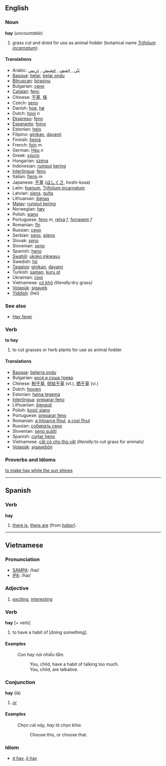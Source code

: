 ==English==
=== Noun ===
'''hay''' (''uncountable'')

# grass cut and dried for use as animal fodder (botanical name ''[[Trifolium incarnatum]]'').

==== Translations ====
*Arabic: [[تبن|تِبْن]] , [[جفيف|جَفِيف]] , [[حشيش|حَشِيش]] , [[درِيس |دَرِيس ]]
*[[Basque]]: [[belar]], [[belar ondu]]
*[[Bitruscan]]: [[birasinu]] 
*Bulgarian: [[сено]]
*[[Catalan]]: [[fenc]]
*Chinese: [[干草]], [[秣]]
*Czech: [[seno]]
*Danish: [[hoe]], [[hø]]
*Dutch: [[hooi]] ''n''
*[[Ekspreso]]: [[feno]]
*[[Esperanto]]: [[fojno]]
*Estonian: [[hein]] 
*Filipino: [[ginikan]], [[dayami]]
*Finnish: [[heinä]]
*French: [[foin]] ''m''
*German: [[Heu]] ''n''
*Greek: [[χόρτο]]
*Hungarian: [[széna]]  
*Indonesian: [[rumput]] [[kering]]
*[[Interlingua]]: [[feno]]
*Italian: [[fieno]] ''m''
*Japanese: [[干草]] ([[ほしくさ]], hoshi-kusa)
*Latin: [[foenum]], [[Trifolium incarnatum]]
*Latvian: [[siens]], [[gulta]]
*Lithuanian: [[šienas]]
*[[Malay]]: [[rumput kering]]
*Norwegian: [[høy]]
*Polish: [[siano]]
*Portuguese: [[feno]] ''m'', [[relva]] ''f'', [[forragem]] ''f''
*Romanian: [[fîn]]
*Russian: [[сено]]
*Serbian: [[seno]], [[sijeno]]
*Slovak: [[seno]]
*Slovenian: [[seno]]
*Spanish: [[heno]]
*[[Swahili]]: [[ukoko mkwavu]]
*Swedish: [[hö]]
*[[Tagalog]]: [[ginikan]], [[dayami]]
*Turkish: [[saman]], [[kuru ot]]
*Ukrainian: [[сіно]]
*Vietnamese: [[cỏ khô]] ''(literally: ''dry grass'')''
*[[Volapük]]: [[sigayeb]]
*[[Yiddish]]: (hei)

=== See also ===
*[[Hay fever]]

=== Verb ===
'''to hay'''

# to cut grasses or herb plants for use as animal fodder

==== Translations ====
*[[Basque]]: [[belarra ondu]]
*Bulgarian: [[кося и суша трева]] 
*Chinese: [[制干草]], [[供给干草]] (vt.), [[晒干草]] (vi.)
*Dutch: [[hooien]]
*Estonian: [[heina tegema]] 
*[[Interlingua]]: [[preparar feno]]
*Lithuanian: [[šienauti]]
*Polish: [[kosić siano]]
*Portuguese: [[preparar feno]]
*Romanian: [[a întoarce fînul]], [[a cosi fînul]]
*Russian: [[собирать сено]]
*Slovenian: [[seno sušiti]]
*Spanish: [[cortar heno]]
*Vietnamese: [[cắt cỏ cho thú vật]] ''(literally: ''to cut grass for animals'')''
*[[Volapük]]: [[sigayebön]]

=== Proverbs and Idioms ===
[[to make hay while the sun shines]]

----

== Spanish ==
=== Verb ===
'''hay'''

# [[there is]], [[there are]] (from ''[[haber]]'').

----

== Vietnamese ==
=== Pronunciation ===
*[[SAMPA]]: /hai/
*[[International Phonetic Alphabet|IPA]]: /hai/

=== Adjective ===
# [[exciting]], [[interesting]]

=== Verb ===
'''hay''' [+ verb]

# to have a habit of [doing something].

==== Examples ====
:''Con hay nói nhiều lắm.''
::You, child, have a habit of talking too much.
::You, child, are talkative.

=== Conjunction ===
'''hay''' (là)
# [[or]]

==== Examples ====
:''Chọn cái này, hay là chọn khia.''
::Choose this, or choose that.

=== Idiom ===
* [[ơ hay]], [[ô hay]]